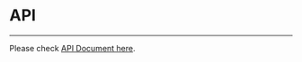 # API

- - -

Please check [API Document here](https://pub.dev/documentation/zego_uikit_prebuilt_live_streaming/latest/topics/APIs-topic.html).
